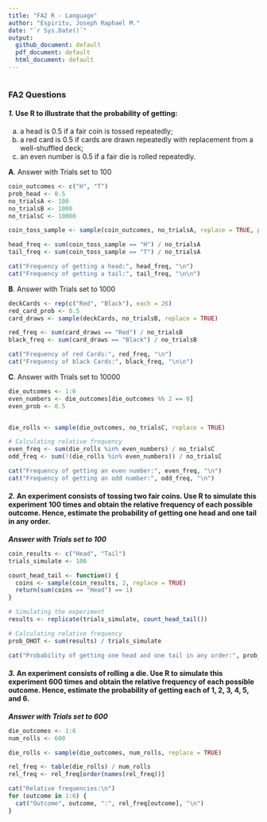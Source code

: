 ---
title: "FA2 R - Language"
author: "Espiritu, Joseph Raphael M."
date: "`r Sys.Date()`"
output:
  github_document: default
  pdf_document: default
  html_document: default
---
```` {r echo = FALSE}
````
### **FA2 Questions**

#### ***1.*** Use R to illustrate that the probability of getting:

(a) a head is 0.5 if a fair coin is tossed repeatedly;
(b) a red card is 0.5 if cards are drawn repeatedly with replacement from a well-shuffled deck;
(c) an even number is 0.5 if a fair die is rolled repeatedly.


**A**. Answer with Trials set to 100
```` {r echo = FALSE}
coin_outcomes <- c("H", "T")
prob_head <- 0.5
no_trialsA <- 100
no_trialsB <- 1000
no_trialsC <- 10000

coin_toss_sample <- sample(coin_outcomes, no_trialsA, replace = TRUE, prob = c(prob_head, 1 - prob_head))

head_freq <- sum(coin_toss_sample == "H") / no_trialsA
tail_freq <- sum(coin_toss_sample == "T") / no_trialsA

cat("Frequency of getting a head:", head_freq, "\n")
cat("Frequency of getting a tail:", tail_freq, "\n\n")
````


**B**. Answer with Trials set to 1000
    
```` {r echo = FALSE}
deckCards <- rep(c("Red", "Black"), each = 26)
red_card_prob <- 0.5
card_draws <- sample(deckCards, no_trialsB, replace = TRUE)

red_freq <- sum(card_draws == "Red") / no_trialsB
black_freq <- sum(card_draws == "Black") / no_trialsB

cat("Frequency of red Cards:", red_freq, "\n")
cat("Frequency of black Cards:", black_freq, "\n\n")
````

**C**. Answer with Trials set to 10000

```` {r echo = FALSE}
die_outcomes <- 1:6
even_numbers <- die_outcomes[die_outcomes %% 2 == 0]
even_prob <- 0.5


die_rolls <- sample(die_outcomes, no_trialsC, replace = TRUE)

# Calculating relative frequency
even_freq <- sum(die_rolls %in% even_numbers) / no_trialsC
odd_freq <- sum(!(die_rolls %in% even_numbers)) / no_trialsC

cat("Frequency of getting an even number:", even_freq, "\n")
cat("Frequency of getting an odd number:", odd_freq, "\n")
````

#### ***2.*** An experiment consists of tossing two fair coins. Use R to simulate this experiment 100 times and obtain the relative frequency of each possible outcome. Hence, estimate the probability of getting one head and one tail in any order.

***Answer with Trials set to 100***
```` {r echo = FALSE}
coin_results <- c("Head", "Tail")
trials_simulate <- 100

count_head_tail <- function() {
  coins <- sample(coin_results, 2, replace = TRUE)
  return(sum(coins == "Head") == 1)
}

# Simulating the experiment
results <- replicate(trials_simulate, count_head_tail())

# Calculating relative frequency
prob_OHOT <- sum(results) / trials_simulate

cat("Probability of getting one head and one tail in any order:", prob_OHOT, "\n")
````

#### ***3.*** An experiment consists of rolling a die. Use R to simulate this experiment 600 times and obtain the relative frequency of each possible outcome. Hence, estimate the probability of getting each of 1, 2, 3, 4, 5, and 6.

***Answer with Trials set to 600***
```` {r echo = FALSE}
die_outcomes <- 1:6
num_rolls <- 600

die_rolls <- sample(die_outcomes, num_rolls, replace = TRUE)

rel_freq <- table(die_rolls) / num_rolls
rel_freq <- rel_freq[order(names(rel_freq))]

cat("Relative frequencies:\n")
for (outcome in 1:6) {
  cat("Outcome", outcome, ":", rel_freq[outcome], "\n")
}
````
